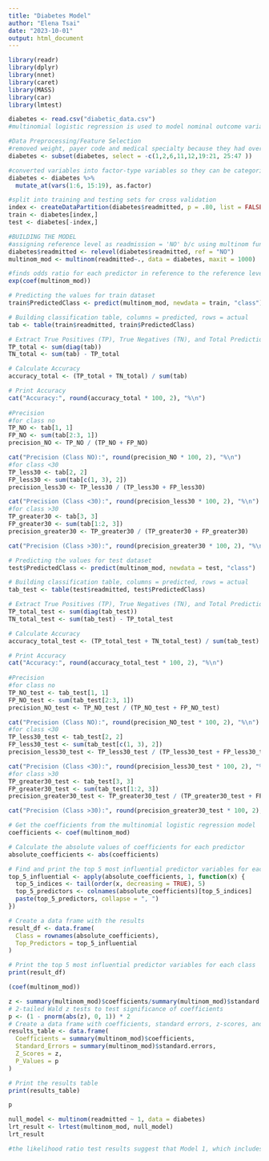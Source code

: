 ```yaml
---
title: "Diabetes Model"
author: "Elena Tsai"
date: "2023-10-01"
output: html_document
---
```


```r
library(readr)
library(dplyr)
library(nnet)
library(caret)
library(MASS)
library(car)
library(lmtest)
```

```r
diabetes <- read.csv("diabetic_data.csv")
#multinomial logistic regression is used to model nominal outcome variables, in this case we are trying to predict readmission categories (No, >30 days, <30 days)

```

```r
#Data Preprocessing/Feature Selection
#removed weight, payer code and medical specialty because they had over half of entries missing, removed ID columns, removed specific medication columns because of multicollinearity/redundancy with the diabetesMed column, removed diagnoses 1, 2 and 3 to avoid multicollinearity with number_diagnoses + simplification
diabetes <- subset(diabetes, select = -c(1,2,6,11,12,19:21, 25:47 ))
```

```r
#converted variables into factor-type variables so they can be categorical
diabetes <- diabetes %>%
  mutate_at(vars(1:6, 15:19), as.factor)
```

```r
#split into training and testing sets for cross validation
index <- createDataPartition(diabetes$readmitted, p = .80, list = FALSE)
train <- diabetes[index,]
test <- diabetes[-index,]
```


```r
#BUILDING THE MODEL
#assigning reference level as readmission = 'NO' b/c using multinom function from nnet 
diabetes$readmitted <- relevel(diabetes$readmitted, ref = "NO")
multinom_mod <- multinom(readmitted~., data = diabetes, maxit = 1000)
```

```r
#finds odds ratio for each predictor in reference to the reference level. Example: if age is in range [30-40] the odds are 3.845006 times that you will be readmitted in less than 30 days then not readmitted. 
exp(coef(multinom_mod))
```

```r
# Predicting the values for train dataset
train$PredictedClass <- predict(multinom_mod, newdata = train, "class")

# Building classification table, columns = predicted, rows = actual
tab <- table(train$readmitted, train$PredictedClass)

# Extract True Positives (TP), True Negatives (TN), and Total Predictions
TP_total <- sum(diag(tab))
TN_total <- sum(tab) - TP_total

# Calculate Accuracy
accuracy_total <- (TP_total + TN_total) / sum(tab)

# Print Accuracy
cat("Accuracy:", round(accuracy_total * 100, 2), "%\n")
 
#Precision
#for class no
TP_NO <- tab[1, 1]
FP_NO <- sum(tab[2:3, 1])
precision_NO <- TP_NO / (TP_NO + FP_NO)

cat("Precision (Class NO):", round(precision_NO * 100, 2), "%\n")
#for class <30
TP_less30 <- tab[2, 2]
FP_less30 <- sum(tab[c(1, 3), 2])
precision_less30 <- TP_less30 / (TP_less30 + FP_less30)

cat("Precision (Class <30):", round(precision_less30 * 100, 2), "%\n")
#for class >30
TP_greater30 <- tab[3, 3]
FP_greater30 <- sum(tab[1:2, 3])
precision_greater30 <- TP_greater30 / (TP_greater30 + FP_greater30)

cat("Precision (Class >30):", round(precision_greater30 * 100, 2), "%\n")

```
```r
# Predicting the values for test dataset
test$PredictedClass <- predict(multinom_mod, newdata = test, "class")

# Building classification table, columns = predicted, rows = actual
tab_test <- table(test$readmitted, test$PredictedClass)

# Extract True Positives (TP), True Negatives (TN), and Total Predictions
TP_total_test <- sum(diag(tab_test))
TN_total_test <- sum(tab_test) - TP_total_test

# Calculate Accuracy
accuracy_total_test <- (TP_total_test + TN_total_test) / sum(tab_test)

# Print Accuracy
cat("Accuracy:", round(accuracy_total_test * 100, 2), "%\n")
 
#Precision
#for class no
TP_NO_test <- tab_test[1, 1]
FP_NO_test <- sum(tab_test[2:3, 1])
precision_NO_test <- TP_NO_test / (TP_NO_test + FP_NO_test)

cat("Precision (Class NO):", round(precision_NO_test * 100, 2), "%\n")
#for class <30
TP_less30_test <- tab_test[2, 2]
FP_less30_test <- sum(tab_test[c(1, 3), 2])
precision_less30_test <- TP_less30_test / (TP_less30_test + FP_less30_test)

cat("Precision (Class <30):", round(precision_less30_test * 100, 2), "%\n")
#for class >30
TP_greater30_test <- tab_test[3, 3]
FP_greater30_test <- sum(tab_test[1:2, 3])
precision_greater30_test <- TP_greater30_test / (TP_greater30_test + FP_greater30_test)

cat("Precision (Class >30):", round(precision_greater30_test * 100, 2), "%\n")
```
```r
# Get the coefficients from the multinomial logistic regression model
coefficients <- coef(multinom_mod)

# Calculate the absolute values of coefficients for each predictor
absolute_coefficients <- abs(coefficients)

# Find and print the top 5 most influential predictor variables for each class
top_5_influential <- apply(absolute_coefficients, 1, function(x) {
  top_5_indices <- tail(order(x, decreasing = TRUE), 5)
  top_5_predictors <- colnames(absolute_coefficients)[top_5_indices]
  paste(top_5_predictors, collapse = ", ")
})

# Create a data frame with the results
result_df <- data.frame(
  Class = rownames(absolute_coefficients),
  Top_Predictors = top_5_influential
)

# Print the top 5 most influential predictor variables for each class
print(result_df)

```

```r
(coef(multinom_mod))
```


```r
z <- summary(multinom_mod)$coefficients/summary(multinom_mod)$standard.errors
# 2-tailed Wald z tests to test significance of coefficients
p <- (1 - pnorm(abs(z), 0, 1)) * 2
# Create a data frame with coefficients, standard errors, z-scores, and p-values
results_table <- data.frame(
  Coefficients = summary(multinom_mod)$coefficients,
  Standard_Errors = summary(multinom_mod)$standard.errors,
  Z_Scores = z,
  P_Values = p
)

# Print the results table
print(results_table)
```
```r
p
```



```r
null_model <- multinom(readmitted ~ 1, data = diabetes)
lrt_result <- lrtest(multinom_mod, null_model)
lrt_result

#the likelihood ratio test results suggest that Model 1, which includes predictor variables, provides a significantly better fit to the data than Model 2 (the null model) based on the the associated p-value. 
```


